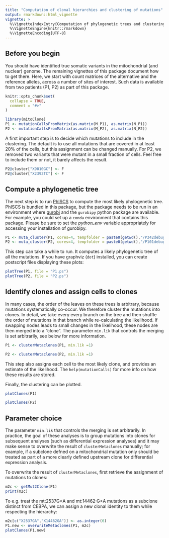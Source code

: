 ```yaml
---
title: "Computation of clonal hierarchies and clustering of mutations"
output: rmarkdown::html_vignette
vignette: >
  %\VignetteIndexEntry{Computation of phylogenetic trees and clustering of mutations}
  %\VignetteEngine{knitr::rmarkdown}
  %\VignetteEncoding{UTF-8}
---
```


## Before you begin

You should have identified true somatic variants in the mitochondrial (and nuclear) genome. The remaining vignettes of this package document how to get there. Here, we start with count matrices of the alternative and the reference alleles, across a number of sites of interest. Such data is available from two patients (P1, P2) as part of this package.

```r
knitr::opts_chunk$set(
  collapse = TRUE,
  comment = "#>"
)
```

```r
library(mitoClone)
P1 <- mutationCallsFromMatrix(as.matrix(M_P1), as.matrix(N_P1))
P2 <- mutationCallsFromMatrix(as.matrix(M_P2), as.matrix(N_P2))
```

A first important step is to decide which mutations to include in the clustering. The default is to use all mutations that are covered in at least 20% of the cells, but this assignment can be changed manually. For P2, we removed two variants that were mutant in a small fraction of cells. Feel free to include them or not, it barely affects the result.

```r
P2@cluster["X9010GC"] <- F
P2@cluster["X2392TC"] <- F
```

## Compute a phylogenetic tree

The next step is to run [PhISCS](https://github.com/sfu-compbio/PhISCS) to compute the most likely phylogenetic tree. PhISCS is bundled in this package, but the package needs to be run in an environment where [gurobi](https://www.gurobi.com) and the `gurobipy` python package are available. For example, you could set up a `conda` environment that contains this package. Please be sure to set the *python_env* variable appropriately for accessing your installation of gurobipy.

```r
P1 <- muta_cluster(P1, cores=4, tempfolder = paste0(getwd(),"/P342debug"))
P2 <- muta_cluster(P2, cores=4, tempfolder = paste0(getwd(),"/P101debug"))
```

This step can take a while to run. It computes a likely phylogenetic tree of all the mutations. If you have graphviz (`dot`) installed, you can create postscript files displaying these plots:

```r
plotTree(P1, file = "P1.ps")
plotTree(P2, file = "P2.ps")
```

## Identify clones and assign cells to clones

In many cases, the order of the leaves on these trees is arbitrary, because mutations systematically co-occur. We  therefore cluster the mutations into clones. In detail, we take every every branch on the tree and then shuffle the order of mutations in that branch while re-calculating the likelihood. If swapping nodes leads to small changes in the likelihood, these nodes are then merged into a "clone". The parameter `min.lik` that controls the merging is set arbitrarily, see below for more information. 

```r
P1 <- clusterMetaclones(P1, min.lik =1)
```


```r
P2 <- clusterMetaclones(P2, min.lik =1)
```


This step also assigns each cell to the most likely clone, and provides an estimate of the likelihood. The `help(mutationCalls)` for more info on how these results are stored.

Finally, the clustering can be plotted.

```r
plotClones(P1)
```


```r
plotClones(P2)
```

## Parameter choice

The parameter `min.lik` that controls the merging is set arbitrarily. In practice, the goal of these analyses is to group mutations into clones for subsequent analyses (such as differential expression analyses) and it may make sense to overwrite the result of `clusterMetaclones` manually; for example, if a subclone defned on a mitochondrial mutation only should be treated as part of a more clearly defined upstream clone for differential expression analysis.

To overwrite the result of `clusterMetaclones`, first retrieve the assignment of mutations to clones:

```r
m2c <- getMut2Clone(P1)
print(m2c)
```

To e.g. treat the mt:2537G>A and mt:14462:G>A mutations as a subclone distinct from CEBPA, we can assign a new clonal identity to them while respecting the hierarchy:

```r
m2c[c("X2537GA","X14462GA")] <- as.integer(6)
P1.new <- overwriteMetaclones(P1, m2c)
plotClones(P1.new)
```

 
